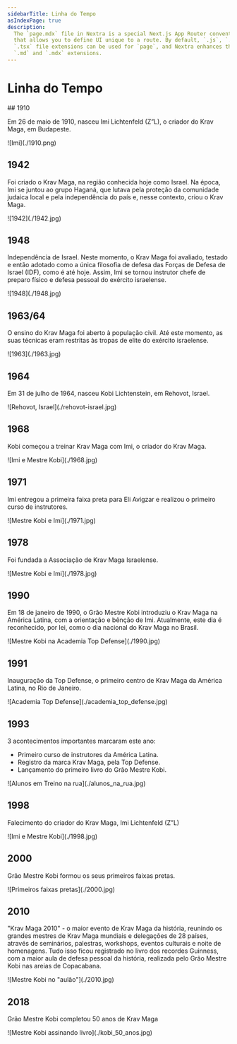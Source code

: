 ```yaml
---
sidebarTitle: Linha do Tempo
asIndexPage: true
description:
  The `page.mdx` file in Nextra is a special Next.js App Router convention file
  that allows you to define UI unique to a route. By default, `.js`, `.jsx`, or
  `.tsx` file extensions can be used for `page`, and Nextra enhances them with
  `.md` and `.mdx` extensions.
---
```



# Linha do Tempo

<Steps>
## 1910

Em 26 de maio de 1910, nasceu Imi Lichtenfeld (Z”L), o criador do Krav Maga, em Budapeste.

<div className="mx-auto max-w-sm">![Imi](./1910.png)</div>

## 1942

Foi criado o Krav Maga, na região conhecida hoje como Israel.
Na época, Imi se juntou ao grupo Haganá, que lutava pela proteção da comunidade judaica local e pela independência do país e, nesse contexto, criou o Krav Maga.

<div className="mx-auto max-w-sm">![1942](./1942.jpg)</div>

## 1948

Independência de Israel. Neste momento, o Krav Maga foi avaliado, testado e então adotado como a única filosofia de defesa das Forças de Defesa de Israel (IDF), como é até hoje. Assim, Imi se tornou instrutor chefe de preparo físico e defesa pessoal do exército israelense.

<div className="mx-auto max-w-sm">![1948](./1948.jpg)</div>

## 1963/64

O ensino do Krav Maga foi aberto à população civil. Até este momento, as suas técnicas eram restritas às tropas de elite do exército israelense.

<div className="mx-auto max-w-sm">![1963](./1963.jpg)</div>

## 1964

Em 31 de julho de 1964, nasceu Kobi Lichtenstein, em Rehovot, Israel.

<div className="mx-auto max-w-sm">![Rehovot, Israel](./rehovot-israel.jpg)</div>

## 1968

Kobi começou a treinar Krav Maga com Imi, o criador do Krav Maga.

<div className="mx-auto max-w-sm">![Imi e Mestre Kobi](./1968.jpg)</div>

## 1971

Imi entregou a primeira faixa preta para Eli Avigzar e realizou o primeiro curso de instrutores.

<div className="mx-auto max-w-sm">![Mestre Kobi e Imi](./1971.jpg)</div>

## 1978

Foi fundada a Associação de Krav Maga Israelense.

<div className="mx-auto max-w-sm">![Mestre Kobi e Imi](./1978.jpg)</div>

## 1990

Em 18 de janeiro de 1990, o Grão Mestre Kobi introduziu o Krav Maga na América Latina, com a orientação e bênção de Imi. Atualmente, este dia é reconhecido, por lei, como o dia nacional do Krav Maga no Brasil.

<div className="mx-auto max-w-sm">
  ![Mestre Kobi na Academia Top Defense](./1990.jpg)
</div>

## 1991

Inauguração da Top Defense, o primeiro centro de Krav Maga da América Latina, no Rio de Janeiro.

<div className="mx-auto max-w-sm">
  ![Academia Top Defense](./academia_top_defense.jpg)
</div>

## 1993

3 acontecimentos importantes marcaram este ano:

- Primeiro curso de instrutores da América Latina.
- Registro da marca Krav Maga, pela Top Defense.
- Lançamento do primeiro livro do Grão Mestre Kobi.

<div className="mx-auto max-w-sm">
  ![Alunos em Treino na rua](./alunos_na_rua.jpg)
</div>

## 1998

Falecimento do criador do Krav Maga, Imi Lichtenfeld (Z”L)

<div className="mx-auto max-w-sm">![Imi e Mestre Kobi](./1998.jpg)</div>

## 2000

Grão Mestre Kobi formou os seus primeiros faixas pretas.

<div className="mx-auto max-w-sm">![Primeiros faixas pretas](./2000.jpg)</div>

## 2010

"Krav Maga 2010" - o maior evento de Krav Maga da história, reunindo os grandes mestres de Krav Maga mundiais e delegações de 28 países, através de seminários, palestras, workshops, eventos culturais e noite de homenagens. Tudo isso ficou registrado no livro dos recordes Guinness, com a maior aula de defesa pessoal da história, realizada pelo Grão Mestre Kobi nas areias de Copacabana.

<div className="mx-auto max-w-sm">![Mestre Kobi no "aulão"](./2010.jpg)</div>

## 2018

Grão Mestre Kobi completou 50 anos de Krav Maga

<div className="mx-auto max-w-sm">
  ![Mestre Kobi assinando livro](./kobi_50_anos.jpg)
</div>

</Steps>
